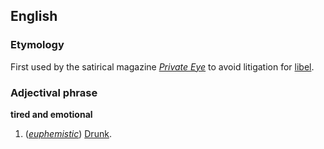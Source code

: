 ==English==
===Etymology===
First used by the satirical magazine ''[[w:Private Eye|Private Eye]]'' to avoid litigation for [[libel]].

===Adjectival phrase===
'''tired and emotional'''

#(''[[euphemistic]]'') [[Drunk]].